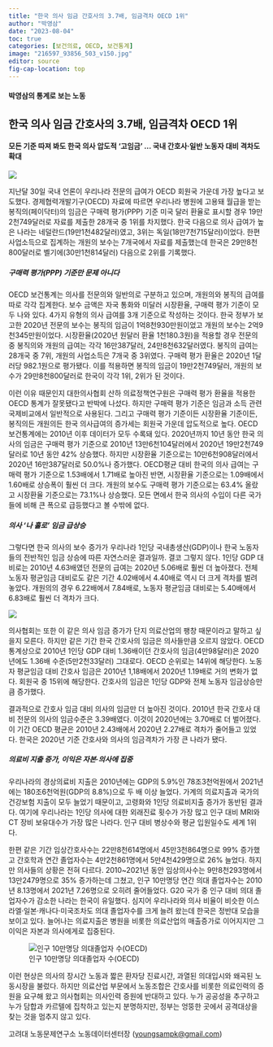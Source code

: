 ```yaml
---
title: "한국 의사 임금 간호사의 3.7배, 임금격차 OECD 1위"
author: "박영삼"
date: "2023-08-04"
toc: true
categories: [보건의료, OECD, 보건통계]
image: "216597_93856_503_v150.jpg"
editor: source
fig-cap-location: top
---
```


#### 박영삼의 통계로 보는 노동

## 한국 의사 임금 간호사의 3.7배, 임금격차 OECD 1위

#### 모든 기준 따져 봐도 한국 의사 압도적 ‘고임금’ … 국내 간호사·일반 노동자 대비 격차도 확대

![](216597_93842_3454.jpg)

지난달 30일 국내 언론이 우리나라 전문의 급여가 OECD 회원국 가운데 가장 높다고 보도했다. 경제협력개발기구(OECD) 자료에 따르면 우리나라 병원에 고용돼 월급을 받는 봉직의(페이닥터)의 임금은 구매력 평가(PPP) 기준 미국 달러 환율로 표시할 경우 19만2천749달러로 자료를 제출한 28개국 중 1위를 차지했다. 한국 다음으로 의사 급여가 높은 나라는 네덜란드(19만1천482달러)였고, 3위는 독일(18만7천715달러)이었다. 한편 사업소득으로 집계하는 개원의 보수는 7개국에서 자료를 제출했는데 한국은 29만8천800달러로 벨기에(30만1천814달러) 다음으로 2위를 기록했다.

##### 구매력 평가(PPP) 기준만 문제 아니다

OECD 보건통계는 의사를 전문의와 일반의로 구분하고 있으며, 개원의와 봉직의 급여를 따로 각각 집계한다. 보수 금액은 자국 통화와 미달러 시장환율, 구매력 평가 기준이 모두 나와 있다. 4가지 유형의 의사 급여를 3개 기준으로 작성하는 것이다. 한국 정부가 보고한 2020년 전문의 보수는 봉직의 임금이 1억8천930만원이었고 개원의 보수는 2억9천345만원이었다. 시장환율(2020년 원달러 환율 1천180.3원)을 적용할 경우 전문의 중 봉직의와 개원의 급여는 각각 16만387달러, 24만8천632달러였다. 봉직의 급여는 28개국 중 7위, 개원의 사업소득은 7개국 중 3위였다. 구매력 평가 환율은 2020년 1달러당 982.1원으로 평가됐다. 이를 적용하면 봉직의 임금이 19만2천749달러, 개원의 보수가 29만8천800달러로 한국이 각각 1위, 2위가 된 것이다.

이런 이유 때문인지 대한의사협회 산하 의료정책연구원은 구매력 평가 환율을 적용한 OECD 통계가 잘못됐다고 반박에 나섰다. 하지만 구매력 평가 기준은 임금과 소득 관련 국제비교에서 일반적으로 사용된다. 그리고 구매력 평가 기준이든 시장환율 기준이든, 봉직의든 개원의든 한국 의사급여의 증가세는 회원국 가운데 압도적으로 높다. OECD 보건통계에는 2010년 이후 데이터가 모두 수록돼 있다. 2020년까지 10년 동안 한국 의사의 임금은 구매력 평가 기준으로 2010년 13만6천104달러에서 2020년 19만2천749달러로 10년 동안 42% 상승했다. 하지만 시장환율 기준으로는 10만6천908달러에서 2020년 16만387달러로 50.0%나 증가했다. OECD평균 대비 한국의 의사 급여는 구매력 평가 기준으로 1.53배에서 1.71배로 높아진 반면, 시장환율 기준으로는 1.09배에서 1.60배로 상승폭이 훨씬 더 크다. 개원의 보수도 구매력 평가 기준으로는 63.4% 올랐고 시장환율 기준으로는 73.1%나 상승했다. 모든 면에서 한국 의사의 수입이 다른 국가들에 비해 큰 폭으로 급등했다고 볼 수밖에 없다.

##### 의사 ‘나 홀로’ 임금 급상승

그렇다면 한국 의사의 보수 증가가 우리나라 1인당 국내총생산(GDP)이나 한국 노동자들의 전반적인 임금 상승에 따른 자연스러운 결과일까. 결코 그렇지 않다. 1인당 GDP 대비로는 2010년 4.63배였던 전문의 급여는 2020년 5.06배로 훨씬 더 높아졌다. 전체 노동자 평균임금 대비로도 같은 기간 4.02배에서 4.40배로 역시 더 크게 격차를 벌려 놓았다. 개원의의 경우 6.22배에서 7.84배로, 노동자 평균임금 대비로는 5.40배에서 6.83배로 훨씬 더 격차가 크다.

![](20241107_051419.png){fig-align="center"}

의사협회는 또한 이 같은 의사 임금 증가가 단지 의료산업의 팽창 때문이라고 말하고 싶을지 모른다. 하지만 같은 기간 한국 간호사의 임금은 의사들만큼 오르지 않았다. OECD 통계상으로 2010년 1인당 GDP 대비 1.36배이던 간호사의 임금(4만98달러)은 2020년에도 1.36배 수준(5만2천33달러) 그대로다. OECD 순위로는 14위에 해당한다. 노동자 평균임금 대비 간호사 임금은 2010년 1,18배에서 2020년 1.19배로 거의 변화가 없다. 회원국 중 15위에 해당한다. 간호사의 임금은 1인당 GDP와 전체 노동자 임금상승만큼 증가했다.

결과적으로 간호사 임금 대비 의사의 임금만 더 높아진 것이다. 2010년 한국 간호사 대비 전문의 의사의 임금수준은 3.39배였다. 이것이 2020년에는 3.70배로 더 벌어졌다. 이 기간 OECD 평균은 2010년 2.43배에서 2020년 2.27배로 격차가 줄어들고 있었다. 한국은 2020년 기준 간호사와 의사의 임금격차가 가장 큰 나라가 됐다.

##### 의료비 지출 증가, 이익은 자본·의사에 집중

우리나라의 경상의료비 지출은 2010년에는 GDP의 5.9%인 78조3천억원에서 2021년에는 180조6천억원(GDP의 8.8%)으로 두 배 이상 늘었다. 가계의 의료지출과 국가의 건강보험 지출이 모두 늘었기 때문이고, 고령화와 1인당 의료비지출 증가가 동반된 결과다. 여기에 우리나라는 1인당 의사에 대한 외래진료 횟수가 가장 많고 인구 대비 MRI와 CT 장비 보유대수가 가장 많은 나라다. 인구 대비 병상수와 평균 입원일수도 세계 1위다.

한편 같은 기간 임상간호사수는 22만8천614명에서 45만3천864명으로 99% 증가했고 간호학과 연간 졸업자수는 4만2천861명에서 5만4천429명으로 26% 늘었다. 하지만 의사들의 상황은 전혀 다르다. 2010\~2021년 동안 임상의사수는 9만8천293명에서 13만2479명으로 35% 증가하는데 그쳤고, 인구 10만명당 연간 의대 졸업자수는 2010년 8.13명에서 2021년 7.26명으로 오히려 줄어들었다. G20 국가 중 인구 대비 의대 졸업자수가 감소한 나라는 한국이 유일했다. 심지어 우리나라와 의사 비율이 비슷한 이스라엘·일본·캐나다·미국조차도 의대 졸업자수를 크게 늘려 왔는데 한국은 정반대 모습을 보이고 있다. 늘어나는 의료지출은 병원을 비롯한 의료산업의 매출증가로 이어지지만 그 이익은 자본과 의사에게로 집중된다.

![인구 10만명당 의대졸업자 수(OECD)](20241107_051453.png){fig-align="center"}

이런 현상은 의사의 장시간 노동과 짧은 환자당 진료시간, 과열된 의대입시와 왜곡된 노동시장을 불렀다. 하지만 의료산업 부문에서 노동조합은 간호사를 비롯한 의료인력의 증원을 요구해 왔고 의사협회는 의사인력 증원에 반대하고 있다. 누가 공공성을 추구하고 누가 담합과 카르텔에 집착하고 있는지 분명하지만, 정부는 엉뚱한 곳에서 공격대상을 찾는 것을 멈추지 않고 있다.

고려대 노동문제연구소 노동데이터센터장 ([youngsampk\@gmail.com](youngsampk@gmail.com))\
